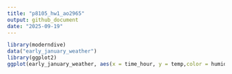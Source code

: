 ```yaml
---
title: "p8105_hw1_ao2965"
output: github_document
date: "2025-09-19"
---
```




```r
library(moderndive)
data("early_january_weather")
library(ggplot2)
ggplot(early_january_weather, aes(x = time_hour, y = temp,color = humid)) + geom_point()

```

